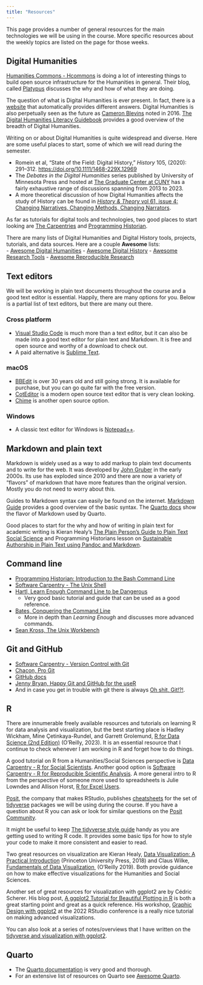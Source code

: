 ```yaml
---
title: "Resources"
---
```


This page provides a number of general resources for the main technologies we will be using in the course. More specific resources about the weekly topics are listed on the page for those weeks.

## Digital Humanities {#sec-dh}
[Humanities Commons - Hcommons](https://hcommons.org) is doing a lot of interesting things to build open source infrastructure for the Humanities in general. Their blog, called [Platypus](https://team.hcommons.org) discusses the why and how of what they are doing.

The question of what is Digital Humanities is ever present. In fact, there is a [website](http://whatisdigitalhumanities.com) that automatically provides different answers. Digital Humanities is also perpetually seen as the future as [Cameron Blevins](http://dhdebates.gc.cuny.edu/debates/text/77) noted in 2016. [The Digital Humanities Literacy Guidebook](https://cmu-lib.github.io/dhlg/) provides a good overview of the breadth of Digital Humanities.

Writing on or about Digital Humanities is quite widespread and diverse. Here are some useful places to start, some of which we will read during the semester.

- Romein et al, "State of the Field: Digital History," *History* 105, (2020): 291--312. [https://doi.org/10.1111/1468-229X.12969](https://doi.org/10.1111/1468-229X.12969)
- The *Debates in the Digital Humanities* series published by University of Minnesota Press and hosted at [The Graduate Center at CUNY](https://dhdebates.gc.cuny.edu) has a fairly exhaustive range of discussions spanning from 2013 to 2023.
- A more theoretical discussion of how Digital Humanities affects the study of History can be found in [*History & Theory* vol 61, issue 4: Changing Narratives, Changing Methods, Changing Narrators](https://onlinelibrary.wiley.com/toc/14682303/2022/61/4).

As far as tutorials for digital tools and technologies, two good places to start looking are [The Carpentries](https://carpentries.org) and [Programming Historian](https://programminghistorian.org).

There are many lists of Digital Humanities and Digital History tools, projects, tutorials, and data sources. Here are a couple **Awesome** lists:  
- [Awesome Digital Humanities](https://dh-tech.github.io/awesome-digital-humanities/)
- [Awesome Digital History](https://github.com/maehr/awesome-digital-history)
- [Awesome Research Tools](https://github.com/emptymalei/awesome-research)
- [Awesome Reproducible Research](https://github.com/leipzig/awesome-reproducible-research)

## Text editors {#sec-text-editors}
We will be working in plain text documents throughout the course and a good text editor is essential. Happily, there are many options for you. Below is a partial list of text editors, but there are many out there.

### Cross platform
- [Visual Studio Code](https://code.visualstudio.com) is much more than a text editor, but it can also be made into a good text editor for plain text and Markdown. It is free and open source and worthy of a download to check out.
- A paid alternative is [Sublime Text](https://www.sublimetext.com).

### macOS
- [BBEdit](http://www.barebones.com/products/bbedit/) is over 30 years old and still going strong. It is available for purchase, but you can go quite far with the free version.
- [CotEditor](https://coteditor.com/) is a modern open source text editor that is very clean looking.
- [Chime](https://www.chimehq.com) is another open source option.

### Windows
- A classic text editor for Windows is [Notepad++](https://notepad-plus-plus.org).

## Markdown and plain text {#sec-md}
Markdown is widely used as a way to add markup to plain text documents and to write for the web. It was developed by [John Gruber](https://daringfireball.net/projects/markdown/syntax) in the early 2000s. Its use has exploded since 2010 and there are now a variety of "flavors" of markdown that have more features than the original version. Mostly you do not need to worry about this.

Guides to Markdown syntax can easily be found on the internet. [Markdown Guide](https://markdownguide.offshoot.io/basic-syntax/) provides a good overview of the basic syntax. The [Quarto docs](https://quarto.org/docs/authoring/markdown-basics.html) show the flavor of Markdown used by Quarto.

Good places to start for the why and how of writing in plain text for academic writing is Kieran Healy's [The Plain Person’s Guide to Plain Text Social Science](https://kieranhealy.org/publications/plain-person-text/) and Programming Historians lesson on [Sustainable Authorship in Plain Text using Pandoc and Markdown](https://programminghistorian.org/en/lessons/sustainable-authorship-in-plain-text-using-pandoc-and-markdown).

## Command line {#sec-cl}
- [Programming Historian: Introduction to the Bash Command Line](https://programminghistorian.org/en/lessons/intro-to-bash)
- [Software Carpentry - The Unix Shell](https://swcarpentry.github.io/shell-novice/)
- [Hartl, Learn Enough Command Line to be Dangerous](https://www.learnenough.com/command-line-tutorial)
	- Very good basic tutorial and guide that can be used as a good reference.
- [Bates, Conquering the Command Line](http://conqueringthecommandline.com/book)
	- More in depth than *Learning Enough* and discusses more advanced commands.
- [Sean Kross, The Unix Workbench](https://seankross.com/the-unix-workbench/)

## Git and GitHub {#sec-git}
- [Software Carpentry - Version Control with Git](https://swcarpentry.github.io/git-novice/)
- [Chacon, Pro Git](https://git-scm.com/book/en/v2)
- [GitHub docs](https://docs.github.com/en)
- [Jenny Bryan, Happy Git and GitHub for the useR](http://happygitwithr.com)
- And in case you get in trouble with git there is always [Oh shit, Git!?!](https://ohshitgit.com).

## R {#sec-r}
There are innumerable freely available resources and tutorials on learning R for data analysis and visualization, but the best starting place is Hadley Wickham, Mine Çetinkaya-Rundel, and Garrett Grolemund, [R for Data Science (2nd Edition)](https://r4ds.hadley.nz) (O'Reilly, 2023). It is an essential resource that I continue to check whenever I am working in R and forget how to do things.

A good tutorial on R from a Humanities/Social Sciences perspective is [Data Carpentry - R for Social Scientists](https://datacarpentry.org/r-socialsci/). Another good option is [Software Carpentry - R for Reproducible Scientific Analysis](https://swcarpentry.github.io/r-novice-gapminder/). A more general intro to R from the perspective of someone more used to spreadsheets is Julie Lowndes and Allison Horst, [R for Excel Users](https://rstudio-conf-2020.github.io/r-for-excel/).

[Posit](https://posit.co), the company that makes RStudio, publishes [cheatsheets](https://posit.co/resources/cheatsheets/) for the set of [tidyverse](https://www.tidyverse.org) packages we will be using during the course. If you have a question about R you can ask or look for similar questions on the [Posit Community](https://community.rstudio.com).

It might be useful to keep [The tidyverse style guide](https://style.tidyverse.org) handy as you are getting used to writing R code. It provides some basic tips for how to style your code to make it more consistent and easier to read.

Two great resources on visualization are Kieran Healy, [Data Visualization: A Practical Introduction](https://socviz.co) (Princeton University Press, 2018) and Claus Wilke, [Fundamentals of Data Visualization ](https://clauswilke.com/dataviz/) (O'Reilly 2019). Both provide guidance on how to make effective visualizations for the Humanities and Social Sciences.

Another set of great resources for visualization with ggplot2 are by Cédric Scherer. His blog post, [A ggplot2 Tutorial for Beautiful Plotting in R](https://www.cedricscherer.com/2019/08/05/a-ggplot2-tutorial-for-beautiful-plotting-in-r/) is both a great starting point and great as a quick reference. His workshop, [Graphic Design with ggplot2](https://rstudio-conf-2022.github.io/ggplot2-graphic-design/) at the 2022 RStudio conference is a really nice tutorial on making advanced visualizations.

You can also look at a series of notes/overviews that I have written on the [tidyverse and visualization with ggplot2](https://jessesadler.github.io/notes-tidyverse/).

## Quarto {#sec-quarto}
- The [Quarto documentation](https://quarto.org/docs/guide/) is very good and thorough.
- For an extensive list of resources on Quarto see [Awesome Quarto](https://github.com/mcanouil/awesome-quarto).
